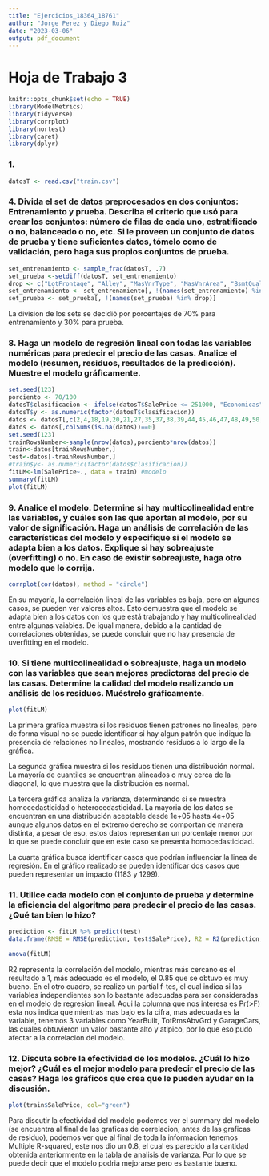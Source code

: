 ```yaml
---
title: "Ejercicios_18364_18761"
author: "Jorge Perez y Diego Ruiz"
date: "2023-03-06"
output: pdf_document
---
```


# Hoja de Trabajo 3

```r
knitr::opts_chunk$set(echo = TRUE)
library(ModelMetrics)
library(tidyverse)
library(corrplot)
library(nortest)
library(caret)
library(dplyr)
```

### 1.

```r
datosT <- read.csv("train.csv")
```

### 4. Divida el set de datos preprocesados en dos conjuntos: Entrenamiento y prueba. Describa el criterio que usó para crear los conjuntos: número de filas de cada uno, estratificado o no, balanceado o no, etc. Si le proveen un conjunto de datos de prueba y tiene suficientes datos, tómelo como de validación, pero haga sus propios conjuntos de prueba. 

```r
set_entrenamiento <- sample_frac(datosT, .7)
set_prueba <-setdiff(datosT, set_entrenamiento)
drop <- c("LotFrontage", "Alley", "MasVnrType", "MasVnrArea", "BsmtQual", "BsmtCond", "BsmtExposure", "BsmtFinType1", "BsmtFinType2", "Electrical", "FireplaceQu", "GarageType", "GarageYrBlt", "GarageFinish", "GarageQual", "GarageCond", "PoolQC", "Fence", "MiscFeature")
set_entrenamiento <- set_entrenamiento[, !(names(set_entrenamiento) %in% drop)]
set_prueba <- set_prueba[, !(names(set_prueba) %in% drop)]
```

La division de los sets se decidió por porcentajes de 70% para entrenamiento y 30% para prueba.


### 8. Haga un modelo de regresión lineal con todas las variables numéricas para predecir el precio de las casas. Analice el modelo (resumen, residuos, resultados de la predicción). Muestre el modelo gráficamente.  

```r
set.seed(123)
porciento <- 70/100
datosT$clasificacion <- ifelse(datosT$SalePrice <= 251000, "Economicas", ifelse(datosT$SalePrice <= 538000, "Intermedias", ifelse(datosT$SalePrice <= 755000, "Caras")))
datosT$y <- as.numeric(factor(datosT$clasificacion))
datos <- datosT[,c(2,4,18,19,20,21,27,35,37,38,39,44,45,46,47,48,49,50,51,52,53,55,57,60,62,63,67,68,69,70,71,72,76,77,78,81,83)]
datos <- datos[,colSums(is.na(datos))==0]
set.seed(123)
trainRowsNumber<-sample(nrow(datos),porciento*nrow(datos))
train<-datos[trainRowsNumber,]
test<-datos[-trainRowsNumber,]
#train$y<- as.numeric(factor(datos$clasificacion))
fitLM<-lm(SalePrice~., data = train) #modelo
summary(fitLM)
plot(fitLM)
```

### 9. Analice el modelo. Determine si hay multicolinealidad entre las variables, y cuáles son las que aportan al modelo, por su valor de significación. Haga un análisis de correlación de las características del modelo y especifique si el modelo se adapta bien a los datos. Explique si hay sobreajuste (overfitting) o no. En caso de existir sobreajuste, haga otro modelo que lo corrija. 

```r
corrplot(cor(datos), method = "circle")
```
En su mayoría, la correlación lineal de las variables es baja, pero en algunos casos, se pueden ver valores altos. Esto demuestra que el modelo se adapta bien a los datos con los que está trabajando y hay multicolinealidad entre algunas vaiables. De igual manera, debido a la cantidad de correlaciones obtenidas, se puede concluir que no hay presencia de uverfitting en el modelo.

### 10. Si tiene multicolinealidad o sobreajuste, haga un modelo con las variables que sean mejores predictoras del precio de las casas. Determine la calidad del modelo realizando un análisis de los residuos. Muéstrelo gráficamente. 

```r
plot(fitLM)
```
La primera grafica muestra si los residuos tienen patrones no lineales, pero de forma visual no se puede identificar si hay algun patrón que indique la presencia de relaciones no lineales, mostrando residuos a lo largo de la gráfica.

La segunda gráfica muestra si los residuos tienen una distribución normal. La mayoría de cuantiles se encuentran alineados o muy cerca de la diagonal, lo que muestra que la distribución es normal.

La tercera gráfica analiza la varianza, determinando si se muestra homocedasticidad o heterocedasticidad. La mayoria de los datos se encuentran en una distribución aceptable desde 1e+05 hasta 4e+05 aunque algunos datos en el extremo derecho se comportan de manera distinta, a pesar de eso, estos datos representan un porcentaje menor por lo que se puede concluir que en este caso se presenta homocedasticidad.

La cuarta gráfica busca identificar casos que podrían influenciar la linea de regresión. En el gráfico realizado se pueden identificar dos casos que pueden representar un impacto (1183 y 1299).


### 11. Utilice cada modelo con el conjunto de prueba y determine la eficiencia del algoritmo para predecir el precio de las casas. ¿Qué tan bien lo hizo? 

```r
prediction <- fitLM %>% predict(test)
data.frame(RMSE = RMSE(prediction, test$SalePrice), R2 = R2(prediction, test$SalePrice))
 
anova(fitLM)
```
R2 representa la correlación del modelo, mientras más cercano es el resultado a 1, más adecuado es el modelo, el 0.85 que se obtuvo es muy bueno. En el otro cuadro, se realizo un partial f-tes, el cual indica si las variables independientes son lo bastante adecuadas para ser consideradas en el modelo de regresion lineal. Aqui la columna que nos interesa es Pr(>F) esta nos indica que mientras mas bajo es la cifra, mas adecuada es la variable, tenemos 3 variables como YearBuilt, TotRmsAbvGrd y GarageCars, las cuales obtuvieron un valor bastante alto y atipico, por lo que eso pudo afectar a la correlacion del modelo. 


### 12. Discuta sobre la efectividad de los modelos. ¿Cuál lo hizo mejor? ¿Cuál es el mejor modelo para predecir el precio de las casas? Haga los gráficos que crea que le pueden ayudar en la discusión. 

```r
plot(train$SalePrice, col="green")
```
Para discutir la efectividad del modelo podemos ver el summary del modelo (se encuentra al final de las graficas de correlacion, antes de las graficas de residuo), podemos ver que al final de toda la informacion tenemos Multiple R-squared, este nos dio un 0.8, el cual es parecido a la cantidad obtenida anteriormente en la tabla de analisis de varianza. Por lo que se puede decir que el modelo podria mejorarse pero es bastante bueno. 










